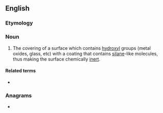 ==English==

===Etymology===
{{suffix|en|silane|ization}}
{{wikipedia}}

===Noun===
{{en-noun|~}}

# {{lb|en|chemistry}} The covering of a surface which contains [[hydroxyl]] groups (metal oxides, glass, etc) with a coating that contains [[silane]]-like molecules, thus making the surface chemically [[inert]].

====Related terms====
* {{l|en|silanize}}

===Anagrams===
* {{anagrams|en|salinization}}